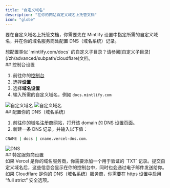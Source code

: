 ```yaml
---
title: "自定义域名"
description: "在你的网站自定义域名上托管文档"
icon: "globe"
---
```


要在自定义域名上托管文档，你需要先在 Mintlify 设置中指定所需的自定义域名，并在你的域名服务商处配置 DNS（域名系统）记录。

<Info>
  想配置类似 `mintlify.com/docs` 的自定义子目录？请参阅[自定义子目录](/zh/advanced/subpath/cloudflare)文档。
</Info>

<div id="dashboard-settings">
  ## 控制台设置
</div>

1. 前往你的[控制台](https://dashboard.mintlify.com)
2. 选择**设置**
3. 选择**域名设置**
4. 输入所需的自定义域名，例如 `docs.mintlify.com`

<Frame>
  <img alt="自定义域名" className="block dark:hidden" src="/images/add-custom-domain-light.png" />

  <img alt="自定义域名" className="hidden dark:block" src="/images/add-custom-domain-dark.png" />
</Frame>

<div id="configuring-your-dns">
  ## 配置你的 DNS（域名系统）
</div>

1. 前往你的域名注册商网站，打开该 domain 的 DNS 设置页面。
2. 新建一条 DNS 记录，并输入以下值：

```bash
CNAME | docs | cname.vercel-dns.com.
```

<Frame>
  <img alt="DNS" src="https://mintlify-assets.b-cdn.net/mintlify-dns.png" />
</Frame>

<div id="provider-specific-settings">
  ## 特定服务商设置
</div>

<AccordionGroup>
  <Accordion title="Vercel 验证">
    如果 Vercel 是你的域名服务商，你需要添加一个用于验证的 `TXT` 记录。提交自定义域名后，这些信息会显示在你的控制台中，同时也会通过电子邮件发送给你。
  </Accordion>

  <Accordion title="Cloudflare 安全设置">
    如果 Cloudflare 是你的 DNS（域名系统）服务商，你需要在 https 设置中启用 “full strict” 安全选项。
  </Accordion>
</AccordionGroup>